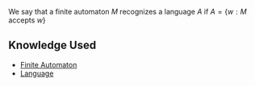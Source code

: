 We say that a finite automaton <math display="inline">M</math> recognizes a language <math display="inline">A</math> if <math display="block">A = \left\{ w : M \text{ accepts } w \right\}</math>

== Knowledge Used ==

* [[Finite Automaton]]
* [[Language]]

{{Knowledge Metadata|Computability|Definition}}